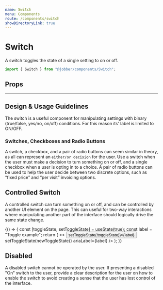 ```yaml
---
name: Switch
menu: Components
route: /components/switch
showDirectoryLink: true
---
```



# Switch

A switch toggles the state of a single setting to on or off.

```ts
import { Switch } from "@jobber/components/Switch";
```

<Playground>
  <Switch ariaLabel="Visible to clients" />
</Playground>

## Props

<Props of={Switch} />

---

## Design & Usage Guidelines

The switch is a useful component for manipulating settings with binary
(true/false, yes/no, on/off) conditions. For this reason its' label is limited
to ON/OFF.

### Switches, Checkboxes and Radio Buttons

A switch, a checkbox, and a pair of radio buttons can seem similar in theory, as
all can represent an `either/or decision` for the user. Use a switch when the
user must make a decision to turn something on or off, and a single checkbox
when a user is opting in to a choice. A pair of radio buttons can be used to
help the user decide between two discrete options, such as “fixed price” and
“per visit” invoicing options.

## Controlled Switch

A controlled switch can turn something on or off, and can be controlled by
another UI element on the page. This can useful for two-way interactions where
manipulating another part of the interface should logically drive the same state
change.

<Playground>
  {() => {
    const [toggleState, setToggleState] = useState(true);
    const label = "Toggle example";
    return (
      <>
        <button onClick={() => setToggleState(!toggleState)}>{label}</button>
        <br />
        <Switch
          value={toggleState}
          onChange={newToggleState => setToggleState(newToggleState)}
          ariaLabel={label}
        />
      </>
    );
  }}
</Playground>

## Disabled

A disabled switch cannot be operated by the user. If presenting a disabled "On"
switch to the user, provide a clear description for the user on how to enable
the switch to avoid creating a sense that the user has lost control of the
interface.

<Playground>
  <Switch value={false} ariaLabel="Visible to clients" disabled={true} />
</Playground>
